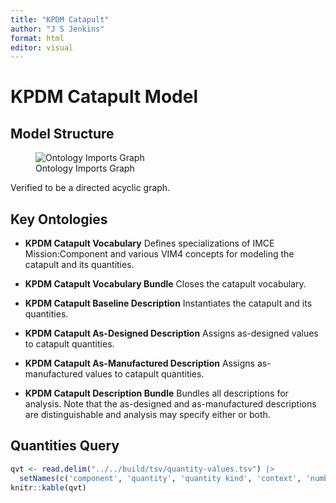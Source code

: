 ```yaml
---
title: "KPDM Catapult"
author: "J S Jenkins"
format: html
editor: visual
---
```


# KPDM Catapult Model

## Model Structure

![Ontology Imports Graph](images/ontology-graph.svg)

Verified to be a directed acyclic graph.

## Key Ontologies

-   **KPDM Catapult Vocabulary** Defines specializations of IMCE Mission:Component and various VIM4 concepts for modeling the catapult and its quantities.

-   **KPDM Catapult Vocabulary Bundle** Closes the catapult vocabulary.

-   **KPDM Catapult Baseline Description** Instantiates the catapult and its quantities.

-   **KPDM Catapult As-Designed Description** Assigns as-designed values to catapult quantities.

-   **KPDM Catapult As-Manufactured Description** Assigns as-manufactured values to catapult quantities.

-   **KPDM Catapult Description Bundle** Bundles all descriptions for analysis. Note that the as-designed and as-manufactured descriptions are distinguishable and analysis may specify either or both.

## Quantities Query

```r
qvt <- read.delim("../../build/tsv/quantity-values.tsv") |>
  setNames(c('component', 'quantity', 'quantity kind', 'context', 'number', 'unit'))
knitr::kable(qvt)
```
